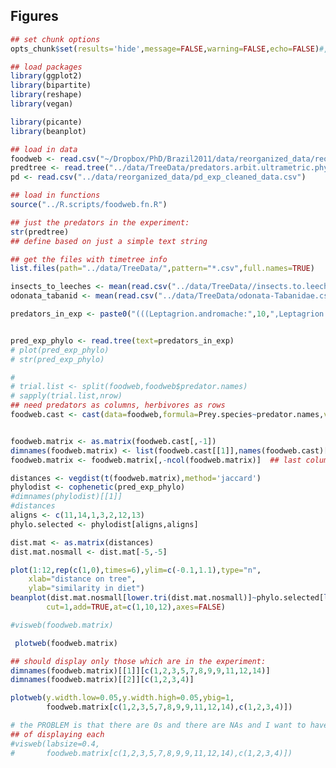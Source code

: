 ## Figures

```r
## set chunk options
opts_chunk$set(results='hide',message=FALSE,warning=FALSE,echo=FALSE)#,dev="pdf",)

## load packages
library(ggplot2)
library(bipartite)
library(reshape)
library(vegan)

library(picante)
library(beanplot)

## load in data
foodweb <- read.csv("~/Dropbox/PhD/Brazil2011/data/reorganized_data/reorganized.feeding.trial.data.csv")
predtree <- read.tree("../data/TreeData/predators.arbit.ultrametric.phy")
pd <- read.csv("../data/reorganized_data/pd_exp_cleaned_data.csv")

## load in functions
source("../R.scripts/foodweb.fn.R")
```


```r
## just the predators in the experiment:
str(predtree)
## define based on just a simple text string

## get the files with timetree info
list.files(path="../data/TreeData/",pattern="*.csv",full.names=TRUE)

insects_to_leeches <- mean(read.csv("../data/TreeData//insects.to.leeches.csv")$Time)
odonata_tabanid <- mean(read.csv("../data/TreeData/odonata-Tabanidae.csv")$Time)

predators_in_exp <- paste0("(((Leptagrion.andromache:",10,",Leptagrion.elongatum:",10,"):",odonata_tabanid-10,",Tabanidae.spA:",odonata_tabanid,"):",insects_to_leeches-odonata_tabanid,",Hirudinidae:",insects_to_leeches,");")


pred_exp_phylo <- read.tree(text=predators_in_exp)
# plot(pred_exp_phylo)
# str(pred_exp_phylo)
```


```r
# 
# trial.list <- split(foodweb,foodweb$predator.names)
# sapply(trial.list,nrow)
## need predators as columns, herbivores as rows
foodweb.cast <- cast(data=foodweb,formula=Prey.species~predator.names,value="eaten.numeric",fun.aggregate=sum)


foodweb.matrix <- as.matrix(foodweb.cast[,-1])
dimnames(foodweb.matrix) <- list(foodweb.cast[[1]],names(foodweb.cast)[-1])
foodweb.matrix <- foodweb.matrix[,-ncol(foodweb.matrix)]  ## last column was an NA predator.

distances <- vegdist(t(foodweb.matrix),method='jaccard')
phylodist <- cophenetic(pred_exp_phylo)
#dimnames(phylodist)[[1]]
#distances
aligns <- c(11,14,1,3,2,12,13)
phylo.selected <- phylodist[aligns,aligns]

dist.mat <- as.matrix(distances)
dist.mat.nosmall <- dist.mat[-5,-5]

plot(1:12,rep(c(1,0),times=6),ylim=c(-0.1,1.1),type="n",
    xlab="distance on tree",
    ylab="similarity in diet")
beanplot(dist.mat.nosmall[lower.tri(dist.mat.nosmall)]~phylo.selected[lower.tri(phylo.selected)],
        cut=1,add=TRUE,at=c(1,10,12),axes=FALSE)

```

```r
#visweb(foodweb.matrix)
```

```r
 plotweb(foodweb.matrix)
```

```r
## should display only those which are in the experiment:
dimnames(foodweb.matrix)[[1]][c(1,2,3,5,7,8,9,9,11,12,14)]
dimnames(foodweb.matrix)[[2]][c(1,2,3,4)]

plotweb(y.width.low=0.05,y.width.high=0.05,ybig=1,
        foodweb.matrix[c(1,2,3,5,7,8,9,9,11,12,14),c(1,2,3,4)])
```

```r
# the PROBLEM is that there are 0s and there are NAs and I want to have a means
## of displaying each
#visweb(labsize=0.4,
#       foodweb.matrix[c(1,2,3,5,7,8,9,9,11,12,14),c(1,2,3,4)])

```


